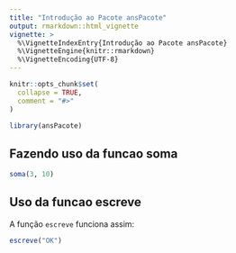 ```yaml
---
title: "Introdução ao Pacote ansPacote"
output: rmarkdown::html_vignette
vignette: >
  %\VignetteIndexEntry{Introdução ao Pacote ansPacote}
  %\VignetteEngine{knitr::rmarkdown}
  %\VignetteEncoding{UTF-8}
---
```


```r
knitr::opts_chunk$set(
  collapse = TRUE,
  comment = "#>"
)
```

```r
library(ansPacote)
```

## Fazendo uso da funcao soma

```r
soma(3, 10)
```

## Uso da funcao escreve

A função `escreve` funciona assim:

```r
escreve("OK")
```


